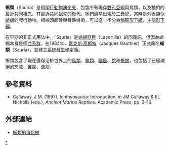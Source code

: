 {{Automatic taxobox 
| name = 蜥類
| fossil_range = {{fossil range|265|0}}[[二疊紀|二疊紀]]到現代
| image = Lacertilia cladogram.svg
| image_caption = 現存[[雙孔亞綱|雙孔亞綱]]。1.[[喙頭蜥|喙頭蜥]]、2.[[蜥蜴|蜥蜴]]、3.[[蛇|蛇]]、4.[[鱷魚|鱷魚]]、5.[[鳥類|鳥類]]
| image_width = 200px
| taxon = Sauria
| authority = [[嘉克斯·高斯特|Gauthier]], 1984
| subdivision_ranks = [[演化支|演化支]]
| subdivision =
*[[鱗龍形下綱|鱗龍形下綱]] Lepidosauromorpha
*[[主龍形下綱|主龍形下綱]] Archosauromorpha
*?[[泛龟类|泛龟类]] Pantestudines
*?†[[離龍目|離龍目]] Choristodera
*?†[[海龙目|海龙目]] Thalattosauria
*?†[[魚龍形下纲|魚龍形下纲]] Ichthyopterygia
}}

'''蜥類'''（Sauria）是個[[爬行動物|爬行動物]][[演化支|演化支]]，包含所有現存[[雙孔亞綱|雙孔亞綱]]與鳥類，以及牠們的最近共同祖先、其最近共同祖先的後代。牠們最早出現於[[二疊紀|二疊紀]]，當時是外表類似[[蜥蜴|蜥蜴]]的爬行動物。根據頭顱骨與骨骼特徵，可以進一步分為[[鱗龍形下綱|鱗龍形下綱]]、[[主龍形下綱|主龍形下綱]]。

在早期的非正式用法中，「Sauria」是[[蜥蜴亞目|蜥蜴亞目]]（Lacertilia）的同義詞。但因為蜥蜴本身是個[[並系群|並系群]]，在1984年，[[嘉克斯·高斯特|嘉克斯·高斯特]]（Jacques Gauthier）正式命名'''蜥類'''（Sauria），並建立[[系統發生學|系統發生學]]定義。

蜥類包含了現在還存活於世界上的[[鳥類|鳥類]]、[[龜類|龜類]]、[[鱷魚|鱷魚]]、[[蛇|蛇]]和[[蜥蜴|蜥蜴]]，也包括了已經滅絕的[[恐龍|恐龍]]、[[翼龍|翼龍]]、[[滄龍|滄龍]]。

==參考資料==
{{reflist}}
* Callaway, J.M. (1997), Ichthyosauria: Introduction, in JM Callaway & EL Nicholls (eds.), ''Ancient Marine Reptiles''.  Academic Press,  pp. 3–16.

==外部連結==
*[https://web.archive.org/web/20080218075310/http://www.fmnh.helsinki.fi/users/haaramo/metazoa/Deuterostoma/Chordata/Reptilia/sauria_1.htm 蜥類的演化樹] 
{{真爬行動物|S.}}
{{Taxonbar|from=Q2254408}}

[[Category:雙孔亞綱|*]]


{{reptile-stub}}